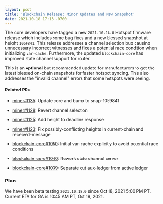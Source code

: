 ```yaml
---
layout: post
title: 'Blockchain Release: Minor Updates and New Snapshot'
date: 2021-10-18 17:13 -0700
---
```


The core developers have tagged a new `2021.10.18.0` Hotspot firmware release which includes some
bug fixes and a new blessed snapshot at height `1059841`. This release addresses a channel selection
bug causing unnecessary incorrect witnesses and fixes a potential race condition when initializing
`var-cache`. Furthermore, the updated `blockchain-core` has improved state channel support for
router.

This is an **optional** but recommended update for manufacturers to get the latest blessed on-chain
snapshots for faster hotspot syncing. This also addresses the "invalid channel" errors that some
hotspots were seeing.

#### Related PRs

- [miner#1135](https://github.com/helium/miner/pull/1135): Update core and bump to snap-1059841
- [miner#1128](https://github.com/helium/miner/pull/1128): Revert channel selection
- [miner#1125](https://github.com/helium/miner/pull/1125): Add height to deadline response
- [miner#1123](https://github.com/helium/miner/pull/1123): Fix possibly-conflicting heights in
  current-chain and received-message

- [blockchain-core#1050](https://github.com/helium/blockchain-core/pull/1050): Initial var-cache
  explicitly to avoid potential race conditions
- [blockchain-core#1040](https://github.com/helium/blockchain-core/pull/1040): Rework state channel
  server
- [blockchain-core#1039](https://github.com/helium/blockchain-core/pull/1039): Separate out
  aux-ledger from active ledger

### Plan

We have been beta testing `2021.10.18.0` since Oct 18, 2021 5:00 PM PT. Current ETA for GA is 10:45
AM PT, Oct 19, 2021.
